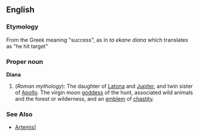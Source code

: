 ==English==
===Etymology===
From the Greek meaning "success", as in ''ta ekane diana'' which translates as "he hit target"

===Proper noun===
'''Diana'''
{{wikipedia}}
# (''Roman mythology''): The daughter of [[Latona]] and [[Jupiter]], and twin sister of [[Apollo]]. The virgin moon [[goddess]] of the hunt, associated wild animals and the forest or wilderness, and an [[emblem]] of [[chastity]].

===See Also===
*[[Artemis]]]